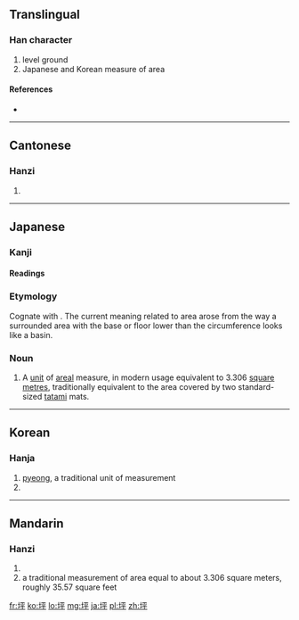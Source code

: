 ==Translingual==

===Han character===
{{Han char|rn=32|rad=土|as=05|sn=8|four=4114<sub>9</sub>|canj=土一火十 (GMFJ)|ids=⿰[[土]][[平]]}}

# level ground
# Japanese and Korean measure of area

====References====
* {{Han ref|kx=0226.220|dkj=04976|dj=0461.340|hdz=10430.090|uh=576A|ud=22378|bh=A957|bd=43351}}

----

==Cantonese==

===Hanzi===
{{yue-hanzi|jyut=|y=ping4}}

# {{defn|lang=yue|sort=土05}}

----

==Japanese==

===Kanji===
{{ja-kanji|grade=c|rs=土05}}

====Readings====
{{ja-readings
|on=[[へい]] ([[hei]]), [[ひょう]] ([[hyō]])
|kun=[[つぼ]] ([[tsubo]])
}}

===Etymology===
Cognate with {{term|壺|tr=tsubo, "a basin"|lang=ja}}.  The current meaning related to area arose from the way a surrounded area with the base or floor lower than the circumference looks like a basin.

===Noun===
{{ja-noun|k|hira=つぼ|rom=tsubo}}

# A [[unit]] of [[areal]] measure, in modern usage equivalent to 3.306 [[square metre]]s, traditionally equivalent to the area covered by two standard-sized [[tatami]] mats.

----

==Korean==

===Hanja===
{{ko-hanja|hangeul=평|rv=[[pyeong]]|mr=[[p'yŏng]]}}

# [[pyeong]], a traditional unit of measurement
# {{defn|lang=ko|sort=土05}}

----

==Mandarin==

===Hanzi===
{{cmn-hanzi|pin=[[píng]] ([[ping2]])|wg=p'ing<sup>2</sup>}}

# {{defn|lang=cmn|sort=土05}}
# a traditional measurement of area equal to about 3.306 square meters, roughly 35.57 square feet

[[fr:坪]]
[[ko:坪]]
[[lo:坪]]
[[mg:坪]]
[[ja:坪]]
[[pl:坪]]
[[zh:坪]]